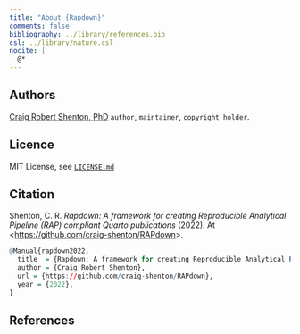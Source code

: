 ```yaml
---
title: "About {Rapdown}"
comments: false
bibliography: ../library/references.bib
csl: ../library/nature.csl
nocite: |
  @*
---
```


## Authors

[Craig Robert Shenton, PhD](https://github.com/craig-shenton) `author`, `maintainer`, `copyright holder`.

## Licence

MIT License, see [`LICENSE.md`](https://github.com/craig-shenton/RAPdown/blob/main/LICENSE)

## Citation

Shenton, C. R. *Rapdown: A framework for creating Reproducible Analytical Pipeline (RAP) compliant Quarto publications* (2022). At <[https://github.com/craig-shenton/RAPdown](https://github.com/craig-shenton/RAPdown)>.

```r
@Manual{rapdown2022,
  title  = {Rapdown: A framework for creating Reproducible Analytical Pipeline (RAP) compliant Quarto publications},
  author = {Craig Robert Shenton},
  url = {https://github.com/craig-shenton/RAPdown},
  year = {2022},
}
```

## References

::: {#refs}
:::

